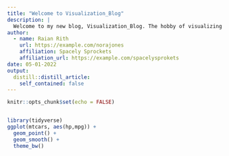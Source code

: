 ```yaml
---
title: "Welcome to Visualization_Blog"
description: |
  Welcome to my new blog, Visualization_Blog. The hobby of visualizing data has always made me want to clean, feature engineer, manipulate, and visualize random data from the internet and help audience build a story just by looking at the 
author:
  - name: Raian Rith
    url: https://example.com/norajones
    affiliation: Spacely Sprockets
    affiliation_url: https://example.com/spacelysprokets
date: 05-01-2022
output:
  distill::distill_article:
    self_contained: false
---
```


```r
knitr::opts_chunk$set(echo = FALSE)



```


<aside>
```r
library(tidyverse)
ggplot(mtcars, aes(hp,mpg)) + 
  geom_point() + 
  geom_smooth() + 
  theme_bw()
```
</aside>


